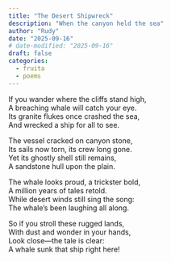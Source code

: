 ```yaml
---
title: "The Desert Shipwreck"
description: "When the canyon held the sea"
author: "Rudy"
date: "2025-09-16"
# date-modified: "2025-09-16"
draft: false
categories:
  - fruita
  - poems
---
```


If you wander where the cliffs stand high,  
A breaching whale will catch your eye.  
Its granite flukes once crashed the sea,  
And wrecked a ship for all to see.  

The vessel cracked on canyon stone,  
Its sails now torn, its crew long gone.  
Yet its ghostly shell still remains,  
A sandstone hull upon the plain.  

The whale looks proud, a trickster bold,  
A million years of tales retold.  
While desert winds still sing the song:  
The whale’s been laughing all along.  

So if you stroll these rugged lands,  
With dust and wonder in your hands,  
Look close—the tale is clear:  
A whale sunk that ship right here!
